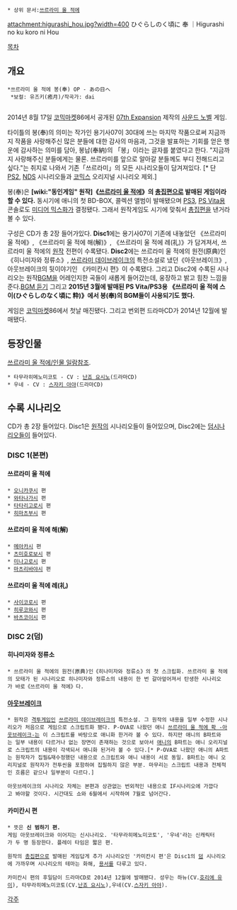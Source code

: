  * 상위 문서:[[쓰르라미 울 적에]]

attachment:higurashi_hou.jpg?width=400
ひぐらしの{{{#red な}}}く頃に 奉 ｜Higurashi no {{{#red na}}}ku koro ni Hou

[[목차]]
== 개요 ==
 *쓰르라미 울 적에 봉(奉) OP - あの日へ
  *보컬: 유즈키(癒月)/작곡가: dai
  {{{#!html
<iframe width="560" height="315" src="//www.youtube.com/embed/LhJoTNTjWek" frameborder="0" allowfullscreen></iframe>
}}}  

2014년 8월 17일 [[코믹마켓]]86에서 공개된 [[07th Expansion]] 제작의 [[사운드 노벨]] 게임.

타이틀의 봉(奉)의 의미는 작가인 용기사07이 30대에 쓰는 마지막 작품으로써 지금까지 작품을 사랑해주신 많은 분들에 대한 감사의 마음과, 그것을 발표하는 기회를 얻은 행운에 감사하는 의미를 담아, 봉납(奉納)의 「봉」이라는 글자를 붙였다고 한다. "지금까지 사랑해주신 분들에게는 물론. 쓰르라미를 앞으로 알아갈 분들께도 부디 전해드리고 싶다."는 취지로 나와서 기존「쓰르라미」의 모든 시나리오들이  담겨져있다. [* 단 [[PS2]], [[NDS]] 시나리오들과 [[코믹스]] 오리지널 시나리오 제외.] 

봉(奉)은  '''[wiki:"동인게임" 원작]《[[쓰르라미 울 적에]]》의 [[총집편]]으로 발매된 게임이라 할 수 있다.''' 동시기에 애니의 첫 BD-BOX, 콜렉션 앨범이 발매됐으며 [[PS3]], [[PS Vita]]용 콘솔로도 [[미디어 믹스]]화가 결정됐다. 그래서 원작게임도 시기에 맞춰서 [[총집편]]을 낸거라 볼 수 있다. 

구성은 CD가 총 2장 들어가있다. '''Disc1'''에는 용기사07이 기존에 내놓았던 《쓰르라미 울 적에》, 《쓰르라미 울 적에 해(解)》, 《쓰르라미 울 적에 례(礼)》가 담겨져서, 쓰르라미 울 적에의 [[원작]] 전편이 수록됐다. '''Disc2'''에는 쓰르라미 울 적에의 원전(原典)인 《히나미자와 정류소》, [[쓰르라미 데이브레이크]]의 특전소설로 냈던《아웃브레이크》, 아웃브레이크의 뒷이야기인 《카미칸시 편》이 수록됐다. 그리고 Disc2에 수록된 시나리오는 원작[[BGM]]을 어레인지한 곡들이 새롭게 들어갔는데, 웅장하고 밝고 힘찬 느낌을 준다.[http://iwamud.wix.com/mgraveyardoasobi#!shuurokukyoku/c10fk  BGM 듣기] 그리고 '''2015년 3월에 발매된 PS Vita/PS3용 《쓰르라미 울 적에 스이(ひぐらしのなく頃に 粋)》에서 봉(奉)의 BGM들이 사용되기도 했다.'''   

게임은 [[코믹마켓]]86에서 첫날 매진됐다. 그리고 번외편 드라마CD가 2014년 12월에 발매됐다.

== 등장인물 ==
[[쓰르라미 울 적에/인물 일람]]참조.
 * 타무라히메노미코토 - CV : [[난죠 요시노]](드라마CD)
 * 우네 - CV : [[스자키 아야]](드라마CD)

== 수록 시나리오 ==
CD가 총 2장 들어있다. Disc1은 [[원작]]의 시나리오들이 들어있으며, Disc2에는 [[덤]]시나리오들이 들어있다. 
 
=== DISC 1(본편) ===
==== 쓰르라미 울 적에 ====
 * [[오니카쿠시]] 편
 * [[와타나가시]] 편
 * [[타타리고로시]] 편
 * [[히마츠부시]] 편

==== 쓰르라미 울 적에 해(解) ====
 * [[메아카시]] 편
 * [[츠미호로보시]] 편
 * [[미나고로시]] 편
 * [[마츠리바야시]] 편

==== 쓰르라미 울 적에 례(礼) ====
 * [[사이코로시]] 편
 * [[히루코와시]] 편
 * [[바츠코이시]] 편

=== DISC 2(덤) ===
==== 히나미자와 정류소 ====
 * 쓰르라미 울 적에의 원전(原典)인《히나미자와 정류소》의 첫 스크립화. 쓰르라미 울 적에의 모태가 된 시나리오로 히나미자와 정류소의 내용이 한 번 갈아엎어져서 탄생한 시나리오가 바로《쓰르라미 울 적에》다. 

==== [[쓰르라미 울 적에 확 -아웃브레이크-|아웃브레이크]] ==== 
 * 원작은 [[격투게임]]인 [[쓰르라미 데이브레이크]]의 특전소설. 그 원작의 내용을 일부 수정한 시나리오가 처음으로 게임으로 스크립트화 됐다. P-OVA로 나왔던 애니 [[쓰르라미 울 적에 확 -아웃브레이크-]]는 이 스크립트를 바탕으로 애니화 한거라 볼 수 있다. 하지만 애니의 B파트와는 일부 내용이 다르거나 없는 장면이 존재하는 것으로 보아서 [[애니]]의 B파트는 애니 오리지널로 스크립트의 내용이 각색되서 애니화 된거라 볼 수 있다.[* P-OVA로 나왔던 애니의 A파트는 원작자가 집필&재수정했던 내용으로 스크립트와 애니 내용이 서로 동일. B파트는 애니 오리지널로 원작자가 전투씬을 포함하여 집필하지 않은 부분. 마무리는 스크립트 내용과 전체적인 흐름은 같으나 일부분이 다르다.] 

 아웃브레이크의 시나리오 자체는 본편과 상관없는 번외적인 내용으로 IF시나리오에 가깝다고 봐야할 것이다. 시간대도 쇼와 6월에서 시작하여 7월로 넘어간다.

==== 카미칸시 편 ====
 * 뜻은 '''신 범하기 편.''' 
 게임 아웃브레이크와 이어지는 신시나리오. '타무라히메노미코토', '우네'라는 신캐릭터가 두 명 등장한다. 플레이 타임은 짧은 편. 

 원작의 [[총집편]]으로 발매된 게임답게 추가 시나리오인 '카미칸시 편'은 Disc1의 [[덤]] 시나리오에 가까우며 시나리오의 테마는 화해, [[용서]]를 다루고 있다. 

 카미칸시 편의 후일담이 드라마CD로 2014년 12월에 발매됐다. 성우는 하뉴(CV.[[호리에 유이]]), 타무라히메노미코토(CV.[[난죠 요시노]]),우네(CV.[[스자키 아야]]).

[[각주]]

